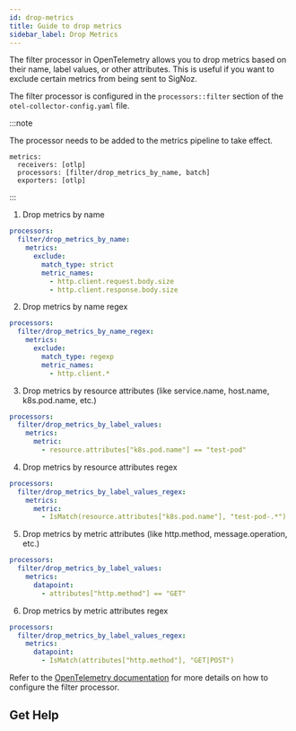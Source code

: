 ```yaml
---
id: drop-metrics
title: Guide to drop metrics
sidebar_label: Drop Metrics
---
```




The filter processor in OpenTelemetry allows you to drop metrics based on their name, label values, or other attributes. This is useful if you want to exclude certain metrics from being sent to SigNoz.

The filter processor is configured in the `processors::filter` section of the `otel-collector-config.yaml` file.

:::note

The processor needs to be added to the metrics pipeline to take effect. 

    metrics:
      receivers: [otlp]
      processors: [filter/drop_metrics_by_name, batch]
      exporters: [otlp]
:::


1. Drop metrics by name

```yaml
processors:
  filter/drop_metrics_by_name:
    metrics:
      exclude:
        match_type: strict
        metric_names:
          - http.client.request.body.size
          - http.client.response.body.size
```

2. Drop metrics by name regex

```yaml
processors:
  filter/drop_metrics_by_name_regex:
    metrics:
      exclude:
        match_type: regexp
        metric_names:
          - http.client.*
```


3. Drop metrics by resource attributes (like service.name, host.name, k8s.pod.name, etc.)

```yaml
processors:
  filter/drop_metrics_by_label_values:
    metrics:
      metric:
        - resource.attributes["k8s.pod.name"] == "test-pod"
```

4. Drop metrics by resource attributes regex

```yaml
processors:
  filter/drop_metrics_by_label_values_regex:
    metrics:
      metric:
        - IsMatch(resource.attributes["k8s.pod.name"], "test-pod-.*")
```

5. Drop metrics by metric attributes (like http.method, message.operation, etc.)

```yaml
processors:
  filter/drop_metrics_by_label_values:
    metrics:
      datapoint:
        - attributes["http.method"] == "GET"
```

6. Drop metrics by metric attributes regex

```yaml
processors:
  filter/drop_metrics_by_label_values_regex:
    metrics:
      datapoint:
        - IsMatch(attributes["http.method"], "GET|POST")
```

Refer to the [OpenTelemetry documentation](https://github.com/open-telemetry/opentelemetry-collector-contrib/tree/main/processor/filterprocessor) for more details on how to configure the filter processor.

## Get Help

<GetHelp />
